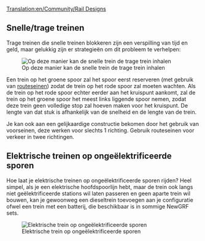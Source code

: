 [[Translation:en/Community/Rail Designs]]
{{nl/Inhoudsopgave}}
==Snelle/trage treinen==
Trage treinen die snelle treinen blokkeren zijn een verspilling van tijd en geld, maar gelukkig zijn er strategieën om dit probleem te verhelpen:

[[File:en/Rail design1.png|center|frame|Op deze manier kan de snelle trein de trage trein inhalen]]

Een trein op het groene spoor zal het spoor eerst reserveren (met gebruik van [[nl/Manual/Seinen#Routeseinen|routeseinen]]) zodat de trein op het rode spoor zal moeten wachten. Als de trein op het rode spoor echter eerder aan het kruispunt aankomt, zal de trein op het groene spoor het meest links liggende spoor nemen, zodat deze trein geen volledige stop zal hoeven maken voor het kruispunt. De lengte van dat stuk is afhankelijk van de snelheid en de lengte van de trein.

Je kan ook aan een gelijkaardige constructie bekomen door het gebruik van voorseinen, deze werken voor slechts 1 richting. Gebruik routeseinen voor verkeer in twee richtingen.

==Elektrische treinen op ongeëlektrificeerde sporen==

Hoe laat je elektrische treinen op ongeëlektrificeerde sporen rijden? Heel simpel, als je een elektrische hoofdspoorlijn hebt, maar de trein ook langs niet geëlektrificeerde stations wil laten passeren en geen aparte trein wil bouwen, kan je gewoonweg een dieseltrein toevoegen aan je configuratie ofwel een trein met een batterij, die beschikbaar is in sommige NewGRF sets.

[[File:en/Snapshot7.png|frame|center|Elektrische trein op ongeëlektrificeerde sporen]]